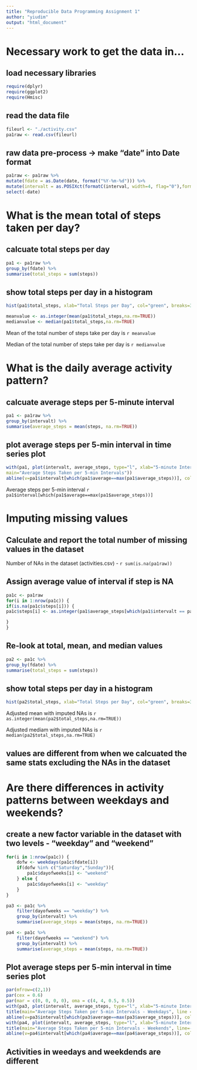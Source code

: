 ```yaml
---
title: "Reproducible Data Programming Assignment 1"
author: "yiudim"
output: "html_document"
---
```


# Necessary work to get the data in...
## load necessary libraries
```r
require(dplyr)
require(ggplot2)
require(Hmisc)
```
	
## read the data file
```r
fileurl <- "./activity.csv"
pa1raw <- read.csv(fileurl)
```

## raw data pre-process -> make "date" into Date format
```r
pa1raw <- pa1raw %>% 
mutate(fdate = as.Date(date, format("%Y-%m-%d"))) %>% 
mutate(intervalt = as.POSIXct(formatC(interval, width=4, flag="0"),format="%H%M")) %>%
select(-date)
```
		

# What is the mean total of steps taken per day?
## calcuate total steps per day
```r
pa1 <- pa1raw %>% 
group_by(fdate) %>%
summarise(total_steps = sum(steps))
```

## show total steps per day in a histogram
```r
hist(pa1$total_steps, xlab="Total Steps per Day", col="green", breaks=30)
```

```r
meanvalue <- as.integer(mean(pa1$total_steps,na.rm=TRUE))
medianvalue <- median(pa1$total_steps,na.rm=TRUE)
```

Mean of the total number of steps take per day is `r meanvalue`

Median of the total number of steps take per day is `r medianvalue`


# What is the daily average activity pattern?
## calcuate average steps per 5-minute interval
```r
pa1 <- pa1raw %>% 
group_by(intervalt) %>%
summarise(average_steps = mean(steps, na.rm=TRUE))
```

## plot average steps per 5-min interval in time series plot
```r
with(pa1, plot(intervalt, average_steps, type="l", xlab="5-minute Intervals", 
main="Average Steps Taken per 5-min Intervals"))
abline(v=pa1$intervalt[which(pa1$average==max(pa1$average_steps))], col="blue")
```

Average steps per 5-min interval `r pa1$interval[which(pa1$average==max(pa1$average_steps))]`




# Imputing missing values 
## Calculate and report the total number of missing values in the dataset

Number of NAs in the dataset (activities.csv) - `r sum(is.na(pa1raw))`


## Assign average value of interval if step is NA
```r
pa1c <- pa1raw
for(i in 1:nrow(pa1c)) {
if(is.na(pa1c$steps[i])) {
pa1c$steps[i] <- as.integer(pa1$average_steps[which(pa1$intervalt == pa1c$intervalt[i])])

}
}
```

## Re-look at total, mean, and median values
```r
pa2 <- pa1c %>% 
group_by(fdate) %>%
summarise(total_steps = sum(steps))
```

## show total steps per day in a histogram
```r
hist(pa2$total_steps, xlab="Total Steps per Day", col="green", breaks=30)
```

Adjusted mean with imputed NAs is `r as.integer(mean(pa2$total_steps,na.rm=TRUE))`

Adjusted mediam with imputed NAs is `r median(pa2$total_steps,na.rm=TRUE)`

## values are different from when we calcuated the same stats excluding the NAs in the dataset




# Are there differences in activity patterns between weekdays and weekends?
## create a new factor variable in the dataset with two levels - "weekday" and "weekend" 

```r
for(i in 1:nrow(pa1c)) {
	dofw <- weekdays(pa1c$fdate[i]) 
	if(dofw %in% c("Saturday","Sunday")){
		pa1c$dayofweeks[i] <- "weekend"
	} else {
		pa1c$dayofweeks[i] <- "weekday"
	}
}

pa3 <- pa1c %>% 
	filter(dayofweeks == "weekday") %>%
	group_by(intervalt) %>%
	summarise(average_steps = mean(steps, na.rm=TRUE))

pa4 <- pa1c %>% 
	filter(dayofweeks == "weekend") %>%
	group_by(intervalt) %>%
	summarise(average_steps = mean(steps, na.rm=TRUE))
```



## Plot average steps per 5-min interval in time series plot
```r
par(mfrow=c(2,1))
par(cex = 0.6)
par(mar = c(0, 0, 0, 0), oma = c(4, 4, 0.5, 0.5))
with(pa3, plot(intervalt, average_steps, type="l", xlab="5-minute Intervals")) 
title(main="Average Steps Taken per 5-min Intervals - Weekdays", line = -2)
abline(v=pa3$intervalt[which(pa3$average==max(pa3$average_steps))], col="blue")
with(pa4, plot(intervalt, average_steps, type="l", xlab="5-minute Intervals")) 
title(main="Average Steps Taken per 5-min Intervals - Weekends", line=-2)
abline(v=pa4$intervalt[which(pa4$average==max(pa4$average_steps))], col="blue")
```

## Activities in weedays and weekdends are different
